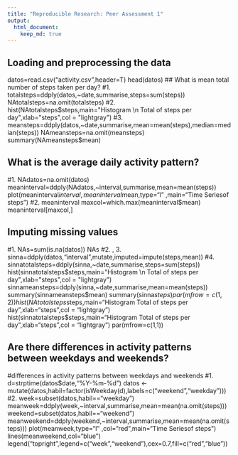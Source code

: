 ```yaml
---
title: "Reproducible Research: Peer Assessment 1"
output: 
  html_document:
    keep_md: true
---
```



## Loading and preprocessing the data
datos=read.csv("activity.csv",header=T)
head(datos)
## What is mean total number of steps taken per day?
#1.
totalsteps=ddply(datos,~date,summarise,steps=sum(steps))
NAtotalsteps=na.omit(totalsteps)
#2.
hist(NAtotalsteps$steps,main="Histogram \n Total of steps per day",xlab="steps",col = "lightgray")
#3.
meansteps=ddply(datos,~date,summarise,mean=mean(steps),median=median(steps))
NAmeansteps=na.omit(meansteps)
summary(NAmeansteps$mean)


## What is the average daily activity pattern?

#1.
NAdatos=na.omit(datos)
meaninterval=ddply(NAdatos,~interval,summarise,mean=mean(steps))
plot(meaninterval$interval,meaninterval$mean,type="l" ,main="Time Series\nMean of steps")
#2.
meaninterval
maxcol=which.max(meaninterval$mean)
meaninterval[maxcol,]

## Imputing missing values
#1.
NAs=sum(is.na(datos))
NAs
#2. , 3.
sinna=ddply(datos,"interval",mutate,imputed=impute(steps,mean))
#4.
sinnatotalsteps=ddply(sinna,~date,summarise,steps=sum(steps))
hist(sinnatotalsteps$steps,main="Histogram \n Total of steps per day",xlab="steps",col = "lightgray")
sinnameansteps=ddply(sinna,~date,summarise,mean=mean(steps))
summary(sinnameansteps$mean)
summary(sinna$steps)
par(mfrow=c(1,2))
hist(NAtotalsteps$steps,main="Histogram \n Total of steps per day",xlab="steps",col = "lightgray")
hist(sinnatotalsteps$steps,main="Histogram \n Total of steps per day",xlab="steps",col = "lightgray")
par(mfrow=c(1,1))

## Are there differences in activity patterns between weekdays and weekends?
#differences in activity patterns between weekdays and weekends
#1.
d=strptime(datos$date,"%Y-%m-%d")
datos <- mutate(datos,habil=factor(isWeekday(d),labels=c("weekend","weekday")))
#2.
week=subset(datos,habil=="weekday")
meanweek=ddply(week,~interval,summarise,mean=mean(na.omit(steps)))
weekend=subset(datos,habil=="weekend")
meanweekend=ddply(weekend,~interval,summarise,mean=mean(na.omit(steps)))
plot(meanweek,type="l" ,col="red",main="Time Series\nMean of steps")
lines(meanweekend,col="blue")
legend("topright",legend=c("week","weekend"),cex=0.7,fill=c("red","blue"))

